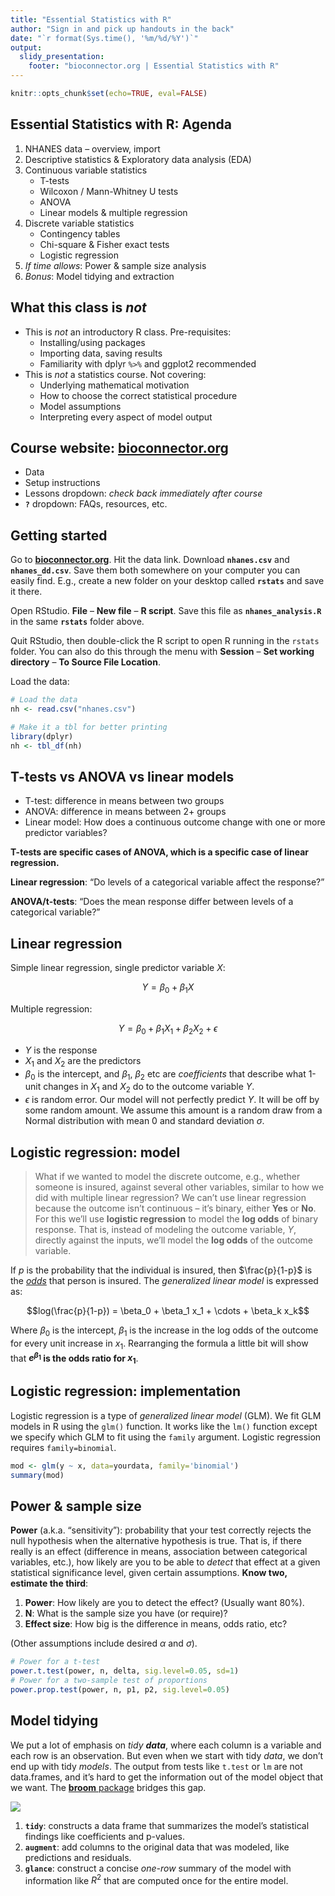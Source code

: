 ```yaml
---
title: "Essential Statistics with R"
author: "Sign in and pick up handouts in the back"
date: "`r format(Sys.time(), '%m/%d/%Y')`"
output: 
  slidy_presentation:
    footer: "bioconnector.org | Essential Statistics with R"
---
```


```r
knitr::opts_chunk$set(echo=TRUE, eval=FALSE)
```

## Essential Statistics with R: Agenda 

1. NHANES data -- overview, import
1. Descriptive statistics & Exploratory data analysis (EDA)
1. Continuous variable statistics
    - T-tests
    - Wilcoxon / Mann-Whitney U tests
    - ANOVA
    - Linear models & multiple regression
1. Discrete variable statistics
    - Contingency tables
    - Chi-square & Fisher exact tests
    - Logistic regression
1. _If time allows_: Power & sample size analysis
1. _Bonus_: Model tidying and extraction

## What this class is _not_ {.bigger}

- This is _not_ an introductory R class. Pre-requisites: 
    - Installing/using packages
    - Importing data, saving results
    - Familiarity with dplyr `%>%` and ggplot2 recommended
- This is _not_ a statistics course. Not covering:
    - Underlying mathematical motivation
    - How to choose the correct statistical procedure
    - Model assumptions
    - Interpreting every aspect of model output

## Course website: **[bioconnector.org](http://bioconnector.org)** {.bigger}

- Data
- Setup instructions
- Lessons dropdown: _check back immediately after course_
- **`?`** dropdown: FAQs, resources, etc.

## Getting started

Go to **[bioconnector.org](http://bioconnector.org)**. Hit the data link. Download **`nhanes.csv`** and **`nhanes_dd.csv`**. Save them both somewhere on your computer you can easily find. E.g., create a new folder on your desktop called **`rstats`** and save it there.

Open RStudio. **File** -- **New file** -- **R script**. Save this file as **`nhanes_analysis.R`** in the same **`rstats`** folder above.

Quit RStudio, then double-click the R script to open R running in the `rstats` folder. You can also do this through the menu with **Session** -- **Set working directory** -- **To Source File Location**.

Load the data:

```r
# Load the data
nh <- read.csv("nhanes.csv")

# Make it a tbl for better printing
library(dplyr)
nh <- tbl_df(nh)
```

## T-tests vs ANOVA vs linear models

- T-test: difference in means between two groups
- ANOVA: difference in means between 2+ groups
- Linear model: How does a continuous outcome change with one or more predictor variables?

**T-tests are specific cases of ANOVA, which is a specific case of linear regression.**

**Linear regression**: "Do levels of a categorical variable affect the response?"

**ANOVA/t-tests**: "Does the mean response differ between levels of a categorical variable?"

## Linear regression

Simple linear regression, single predictor variable _X_:

$$Y = \beta_{0} +  \beta_{1}X$$

Multiple regression: 

$$Y = \beta_{0} +  \beta_{1}X_{1} + \beta_{2}X_{2} + \epsilon$$

- $Y$ is the response 
- $X_{1}$ and $X_{2}$ are the predictors
- $\beta_{0}$ is the intercept, and $\beta_{1}$, $\beta_{2}$ etc are _coefficients_ that describe what 1-unit changes in $X_{1}$ and $X_{2}$ do to the outcome variable $Y$.
- $\epsilon$ is random error. Our model will not perfectly predict $Y$. It will be off by some random amount. We assume this amount is a random draw from a Normal distribution with mean 0 and standard deviation $\sigma$.

## Logistic regression: model

> What if we wanted to model the discrete outcome, e.g., whether someone is insured, against several other variables, similar to how we did with multiple linear regression? We can't use linear regression because the outcome isn't continuous -- it's binary, either **Yes** or **No**. For this we'll use **logistic regression** to model the **log odds** of binary response. That is, instead of modeling the outcome variable, $Y$, directly against the inputs, we'll model the **log odds** of the outcome variable.

If $p$ is the probability that the individual is insured, then $\frac{p}{1-p}$ is the [_odds_](https://en.wikipedia.org/wiki/Odds) that person is insured. The _generalized linear model_ is expressed as:

$$log(\frac{p}{1-p}) = \beta_0 + \beta_1 x_1 + \cdots + \beta_k x_k$$

Where $\beta_0$ is the intercept, $\beta_1$ is the increase in the log odds of the outcome for every unit increase in $x_1$. Rearranging the formula a little bit will show that **$e^{\beta_1}$ is the odds ratio for $x_1$**.

## Logistic regression: implementation

Logistic regression is a type of _generalized linear model_ (GLM). We fit GLM models in R using the `glm()` function. It works like the `lm()` function except we specify which GLM to fit using the `family` argument. Logistic regression requires `family=binomial`.

```r
mod <- glm(y ~ x, data=yourdata, family='binomial')
summary(mod)
```

## Power & sample size

**Power** (a.k.a. "sensitivity"): probability that your test correctly rejects the null hypothesis when the alternative hypothesis is true. That is, if there really is an effect (difference in means, association between categorical variables, etc.), how likely are you to be able to _detect_ that effect at a given statistical significance level, given certain assumptions. **Know two, estimate the third**:

1. **Power**: How likely are you to detect the effect? (Usually want 80%).
1. **N**: What is the sample size you have (or require)?
1. **Effect size**: How big is the difference in means, odds ratio, etc?

(Other assumptions include desired $\alpha$ and $\sigma$).

```r
# Power for a t-test
power.t.test(power, n, delta, sig.level=0.05, sd=1)
# Power for a two-sample test of proportions
power.prop.test(power, n, p1, p2, sig.level=0.05)
```

## Model tidying {.smaller}

We put a lot of emphasis on _tidy **data**_, where each column is a variable and each row is an observation. But even when we start with tidy _data_, we don't end up with tidy _models_. The output from tests like `t.test` or `lm` are not data.frames, and it's hard to get the information out of the model object that we want. The [**broom** package](https://github.com/dgrtwo/broom) bridges this gap.

![](../img/broom.jpg)

1. **`tidy`**: constructs a data frame that summarizes the model's statistical findings like coefficients and p-values.
2. **`augment`**: add columns to the original data that was modeled, like predictions and residuals.
3. **`glance`**: construct a concise _one-row_ summary of the model with information like $R^2$ that are computed once for the entire model.
